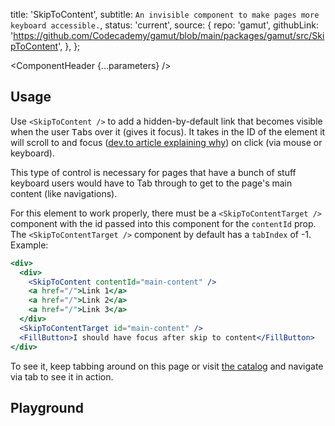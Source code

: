 


  title: 'SkipToContent',
  subtitle: `An invisible component to make pages more keyboard accessible.`,
  status: 'current',
  source: {
    repo: 'gamut',
    githubLink:
      'https://github.com/Codecademy/gamut/blob/main/packages/gamut/src/SkipToContent',
  },
};

<Meta of={SkipToContentStories} />

<ComponentHeader {...parameters} />

## Usage

Use `<SkipToContent />` to add a hidden-by-default link that becomes visible when the user <kbd>Tab</kbd>s over it (gives it focus).
It takes in the ID of the element it will scroll to and focus ([dev.to article explaining why](https://dev.to/robdodson/managing-focus-64l)) on click (via mouse or keyboard).

This type of control is necessary for pages that have a bunch of stuff keyboard users would have to Tab through to get
to the page's main content (like navigations).

For this element to work properly, there must be a `<SkipToContentTarget />` component with the id passed into this component for the `contentId` prop. The `<SkipToContentTarget />` component by default has a `tabIndex` of -1.
Example:

```jsx
<div>
  <div>
    <SkipToContent contentId="main-content" />
    <a href="/">Link 1</a>
    <a href="/">Link 2</a>
    <a href="/">Link 3</a>
  </div>
  <SkipToContentTarget id="main-content" />
  <FillButton>I should have focus after skip to content</FillButton>
</div>
```

To see it, keep tabbing around on this page or visit [the catalog](https://www.codecademy.com/catalog/language/javascript) and navigate via tab to see it in action.

## Playground

<Canvas sourceState="shown" of={SkipToContentStories.Default} />

<Controls />
